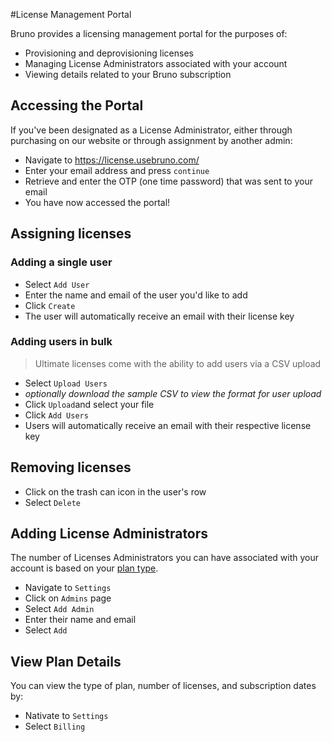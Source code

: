 #License Management Portal

Bruno provides a licensing management portal for the purposes of:

- Provisioning and deprovisioning licenses
- Managing License Administrators associated with your account
- Viewing details related to your Bruno subscription

## Accessing the Portal

If you've been designated as a License Administrator, either through purchasing on our website or through assignment by another admin:

- Navigate to https://license.usebruno.com/ 
- Enter your email address and press `continue`
- Retrieve and enter the OTP (one time password) that was sent to your email
- You have now accessed the portal! 

## Assigning licenses

### Adding a single user

- Select `Add User`
- Enter the name and email of the user you'd like to add
- Click `Create`
- The user will automatically receive an email with their license key

### Adding users in bulk

> Ultimate licenses come with the ability to add users via a CSV upload

- Select `Upload Users`
- *optionally download the sample CSV to view the format for user upload*
- Click `Upload`and select your file
- Click `Add Users`
- Users will automatically receive an email with their respective license key

## Removing licenses 

- Click on the trash can icon in the user's row
- Select `Delete`


## Adding License Administrators

The number of Licenses Administrators you can have associated with your account is based on your [plan type](https://www.usebruno.com/pricing). 

- Navigate to `Settings`
- Click on `Admins` page
- Select `Add Admin`
- Enter their name and email
- Select `Add`

## View Plan Details

You can view the type of plan, number of licenses, and subscription dates by:

- Nativate to `Settings`
- Select `Billing`